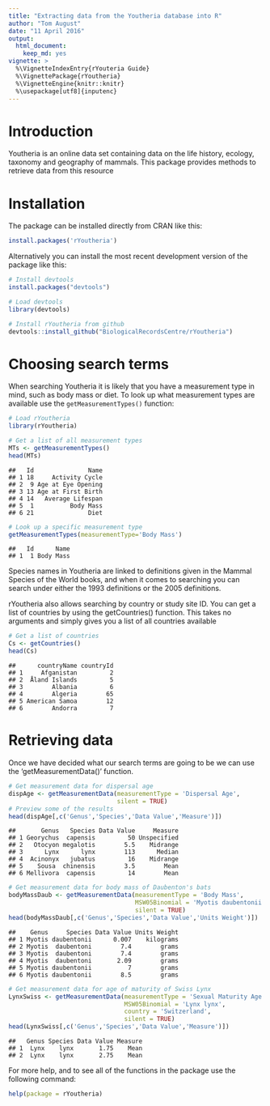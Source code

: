 ```yaml
---
title: "Extracting data from the Youtheria database into R"
author: "Tom August"
date: "11 April 2016"
output: 
  html_document: 
    keep_md: yes
vignette: >
  %\VignetteIndexEntry{rYouteria Guide}
  %\VignettePackage{rYoutheria}
  %\VignetteEngine{knitr::knitr}
  %\usepackage[utf8]{inputenc}
---
```


# Introduction
Youtheria is an online data set containing data on the life history, ecology, taxonomy and geography of mammals. This package provides methods to retrieve data from this resource

# Installation
The package can be installed directly from CRAN like this:


```r
install.packages('rYoutheria')
```

Alternatively you can install the most recent development version of the package like this:


```r
# Install devtools
install.packages("devtools")

# Load devtools
library(devtools)

# Install rYoutheria from github
devtools::install_github("BiologicalRecordsCentre/rYoutheria")
```

# Choosing search terms
When searching Youtheria it is likely that you have a measurement type in mind, such as body mass or diet. To look up what measurement types are available use the `getMeasurementTypes()` function:


```r
# Load rYoutheria
library(rYoutheria)

# Get a list of all measurement types
MTs <- getMeasurementTypes()
head(MTs)
```

```
##   Id               Name
## 1 18     Activity Cycle
## 2  9 Age at Eye Opening
## 3 13 Age at First Birth
## 4 14   Average Lifespan
## 5  1          Body Mass
## 6 21               Diet
```

```r
# Look up a specific measurement type
getMeasurementTypes(measurementType='Body Mass')
```

```
##   Id      Name
## 1  1 Body Mass
```

Species names in Youtheria are linked to definitions given in the Mammal Species of the World books, and when it comes to searching you can search under either the 1993 definitions or the 2005 definitions.

rYoutheria also allows searching by country or study site ID. You can get a list of countries by using the getCountries() function. This takes no arguments and simply gives you a list of all countries available


```r
# Get a list of countries
Cs <- getCountries()
head(Cs)
```

```
##      countryName countryId
## 1     Afganistan         2
## 2  Åland Islands         5
## 3        Albania         6
## 4        Algeria        65
## 5 American Samoa        12
## 6        Andorra         7
```

# Retrieving data
Once we have decided what our search terms are going to be we can use the 'getMeasurementData()' function.


```r
# Get measurement data for dispersal age
dispAge <- getMeasurementData(measurementType = 'Dispersal Age',
                              silent = TRUE)
# Preview some of the results
head(dispAge[,c('Genus','Species','Data Value','Measure')])
```

```
##       Genus   Species Data Value     Measure
## 1 Georychus  capensis         50 Unspecified
## 2   Otocyon megalotis        5.5    Midrange
## 3      Lynx      lynx        113      Median
## 4  Acinonyx   jubatus         16    Midrange
## 5    Sousa  chinensis        3.5        Mean
## 6 Mellivora  capensis         14        Mean
```

```r
# Get measurement data for body mass of Daubenton's bats
bodyMassDaub <- getMeasurementData(measurementType = 'Body Mass',
                                   MSW05Binomial = 'Myotis daubentonii',
                                   silent = TRUE)
head(bodyMassDaub[,c('Genus','Species','Data Value','Units Weight')])
```

```
##    Genus     Species Data Value Units Weight
## 1 Myotis daubentonii      0.007    kilograms
## 2 Myotis  daubentoni        7.4        grams
## 3 Myotis  daubentoni        7.4        grams
## 4 Myotis  daubentoni       2.09        grams
## 5 Myotis daubentonii          7        grams
## 6 Myotis daubentonii        8.5        grams
```

```r
# Get measurement data for age of maturity of Swiss Lynx
LynxSwiss <- getMeasurementData(measurementType = 'Sexual Maturity Age',
                                MSW05Binomial = 'Lynx lynx',
                                country = 'Switzerland',
                                silent = TRUE)
head(LynxSwiss[,c('Genus','Species','Data Value','Measure')])                              
```

```
##   Genus Species Data Value Measure
## 1  Lynx    lynx       1.75    Mean
## 2  Lynx    lynx       2.75    Mean
```

For more help, and to see all of the functions in the package use the following command:


```r
help(package = rYoutheria)
```
